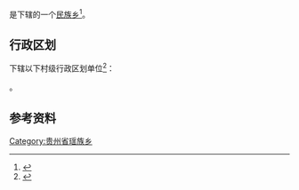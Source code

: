 {{中国乡级行政区|52/26/31/200/000}}

'''{{PAGENAMEBASE}}'''是{{PRC admin/fullname|52/26/31/200/000|3}}下辖的一个[[民族乡|民族乡]]<ref>{{PRC admin/ref sgc|{{PRC admin/parent|52/26/31/200/000}}}}</ref>。

== 行政区划 ==
{{PAGENAMEBASE}}下辖以下村级行政区划单位<ref>{{PRC admin/ref sgc|52/26/31/200/000}}</ref>：

{{PRC admin/children|52/26/31/200/000}}。

== 参考资料 ==
{{reflist}}

{{贵州行政区划小作品}}
{{PRC admin/navcat|52/26/31/200/000}}
[[Category:贵州省瑶族乡|Category:贵州省瑶族乡]]